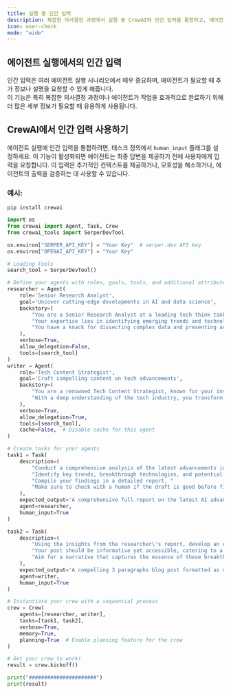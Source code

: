```yaml
---
title: 실행 중 인간 입력
description: 복잡한 의사결정 과정에서 실행 중 CrewAI와 인간 입력을 통합하고, 에이전트의 속성과 도구의 모든 기능을 활용하는 방법.
icon: user-check
mode: "wide"
---
```


## 에이전트 실행에서의 인간 입력

인간 입력은 여러 에이전트 실행 시나리오에서 매우 중요하며, 에이전트가 필요할 때 추가 정보나 설명을 요청할 수 있게 해줍니다.  
이 기능은 특히 복잡한 의사결정 과정이나 에이전트가 작업을 효과적으로 완료하기 위해 더 많은 세부 정보가 필요할 때 유용하게 사용됩니다.

## CrewAI에서 인간 입력 사용하기

에이전트 실행에 인간 입력을 통합하려면, 태스크 정의에서 `human_input` 플래그를 설정하세요. 이 기능이 활성화되면 에이전트는 최종 답변을 제공하기 전에 사용자에게 입력을 요청합니다.
이 입력은 추가적인 컨텍스트를 제공하거나, 모호성을 해소하거나, 에이전트의 출력을 검증하는 데 사용할 수 있습니다.

### 예시:

```shell
pip install crewai
```

```python Code
import os
from crewai import Agent, Task, Crew
from crewai_tools import SerperDevTool

os.environ["SERPER_API_KEY"] = "Your Key"  # serper.dev API key
os.environ["OPENAI_API_KEY"] = "Your Key"

# Loading Tools
search_tool = SerperDevTool()

# Define your agents with roles, goals, tools, and additional attributes
researcher = Agent(
    role='Senior Research Analyst',
    goal='Uncover cutting-edge developments in AI and data science',
    backstory=(
        "You are a Senior Research Analyst at a leading tech think tank. "
        "Your expertise lies in identifying emerging trends and technologies in AI and data science. "
        "You have a knack for dissecting complex data and presenting actionable insights."
    ),
    verbose=True,
    allow_delegation=False,
    tools=[search_tool]
)
writer = Agent(
    role='Tech Content Strategist',
    goal='Craft compelling content on tech advancements',
    backstory=(
        "You are a renowned Tech Content Strategist, known for your insightful and engaging articles on technology and innovation. "
        "With a deep understanding of the tech industry, you transform complex concepts into compelling narratives."
    ),
    verbose=True,
    allow_delegation=True,
    tools=[search_tool],
    cache=False,  # Disable cache for this agent
)

# Create tasks for your agents
task1 = Task(
    description=(
        "Conduct a comprehensive analysis of the latest advancements in AI in 2025. "
        "Identify key trends, breakthrough technologies, and potential industry impacts. "
        "Compile your findings in a detailed report. "
        "Make sure to check with a human if the draft is good before finalizing your answer."
    ),
    expected_output='A comprehensive full report on the latest AI advancements in 2025, leave nothing out',
    agent=researcher,
    human_input=True
)

task2 = Task(
    description=(
        "Using the insights from the researcher\'s report, develop an engaging blog post that highlights the most significant AI advancements. "
        "Your post should be informative yet accessible, catering to a tech-savvy audience. "
        "Aim for a narrative that captures the essence of these breakthroughs and their implications for the future."
    ),
    expected_output='A compelling 3 paragraphs blog post formatted as markdown about the latest AI advancements in 2025',
    agent=writer,
    human_input=True
)

# Instantiate your crew with a sequential process
crew = Crew(
    agents=[researcher, writer],
    tasks=[task1, task2],
    verbose=True,
    memory=True,
    planning=True  # Enable planning feature for the crew
)

# Get your crew to work!
result = crew.kickoff()

print("######################")
print(result)
```